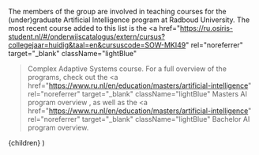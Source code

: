 The members of the group are involved in teaching courses for the (under)graduate Artificial Intelligence 
program at Radboud University. The most recent course added to this list is the 
<a 
    href="https://ru.osiris-student.nl/#/onderwijscatalogus/extern/cursus?collegejaar=huidig&taal=en&cursuscode=SOW-MKI49"
    rel="noreferrer"
    target="_blank" 
    className="lightBlue"
>Complex Adaptive Systems</a>
course. For a full overview of the programs, check out the 
<a 
    href="https://www.ru.nl/en/education/masters/artificial-intelligence"
    rel="noreferrer"
    target="_blank"
    className="lightBlue"
>Masters AI program overview</a> 
, as well as the 
<a 
    href="https://www.ru.nl/en/education/masters/artificial-intelligence"
    rel="noreferrer"
    target="_blank" 
    className="lightBlue"
>Bachelor AI program overview</a>.




  <LayoutPostWrapper opaque unwrapped pageIdx={5} title="Education">
    {children}
  </LayoutPostWrapper>
)